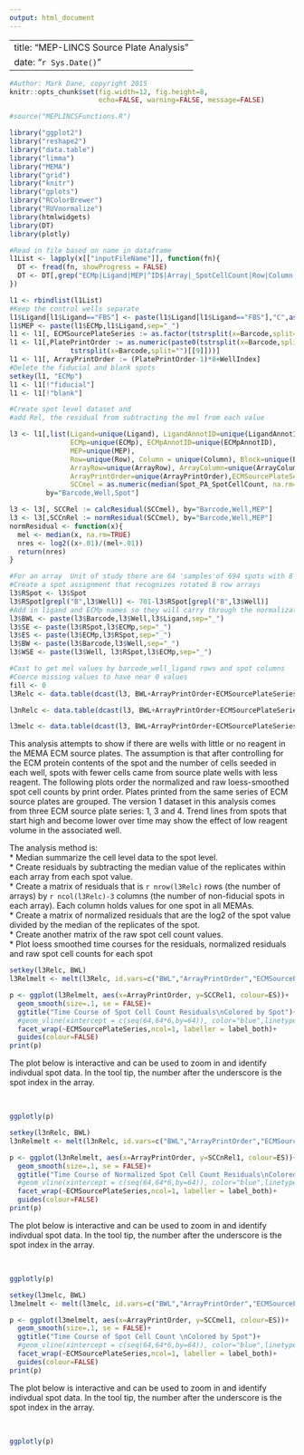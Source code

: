 ```yaml
---
output: html_document
---
```

---
title: "MEP-LINCS Source Plate Analysis"
date: "`r Sys.Date()`"
---

```r
#Author: Mark Dane, copyright 2015
knitr::opts_chunk$set(fig.width=12, fig.height=8,
                      echo=FALSE, warning=FALSE, message=FALSE)

#source("MEPLINCSFunctions.R")

library("ggplot2")
library("reshape2")
library("data.table")
library("limma")
library("MEMA")
library("grid")
library("knitr")
library("gplots")
library("RColorBrewer")
library("RUVnormalize")
library(htmlwidgets)
library(DT)
library(plotly)

#Read in file based on name in dataframe
l1List <- lapply(x[["inputFileName"]], function(fn){
  DT <- fread(fn, showProgress = FALSE)
  DT <- DT[,grep("ECMp|Ligand|MEP|^ID$|Array|_SpotCellCount|Row|Column|Block|^Spot$|Barcode|^Well$|WellIndex",colnames(DT), value=TRUE), with=FALSE]
})

l1 <- rbindlist(l1List)
#Keep the control wells separate
l1$Ligand[l1$Ligand=="FBS"] <- paste(l1$Ligand[l1$Ligand=="FBS"],"C",as.numeric(factor(l1$Barcode[l1$Ligand=="FBS"])),sep="")
l1$MEP <- paste(l1$ECMp,l1$Ligand,sep="_")
l1 <- l1[, ECMSourcePlateSeries := as.factor(tstrsplit(x=Barcode,split="")[[7]])]
l1 <- l1[,PlatePrintOrder := as.numeric(paste0(tstrsplit(x=Barcode,split="")[[8]],
               tstrsplit(x=Barcode,split="")[[9]]))]
l1 <- l1[, ArrayPrintOrder := (PlatePrintOrder-1)*8+WellIndex]
#Delete the fiducial and blank spots
setkey(l1, "ECMp")
l1 <- l1[!"fiducial"]
l1 <- l1[!"blank"]

#Create spot level dataset and 
#add Rel, the residual from subtracting the mel from each value

l3 <- l1[,list(Ligand=unique(Ligand), LigandAnnotID=unique(LigandAnnotID),
               ECMp=unique(ECMp), ECMpAnnotID=unique(ECMpAnnotID),
               MEP=unique(MEP),
               Row=unique(Row), Column = unique(Column), Block=unique(Block), ID=unique(ID),
               ArrayRow=unique(ArrayRow), ArrayColumn=unique(ArrayColumn),
               ArrayPrintOrder=unique(ArrayPrintOrder),ECMSourcePlateSeries=unique(ECMSourcePlateSeries),
               SCCmel = as.numeric(median(Spot_PA_SpotCellCount, na.rm=TRUE))),
         by="Barcode,Well,Spot"]

l3 <- l3[, SCCRel := calcResidual(SCCmel), by="Barcode,Well,MEP"]
l3 <- l3[,SCCnRel := normResidual(SCCmel), by="Barcode,Well,MEP"]
normResidual <- function(x){
  mel <- median(x, na.rm=TRUE)
  nres <- log2((x+.01)/(mel+.01))
  return(nres)
}
```

```r
#For an array  Unit of study there are 64 'samples'of 694 spots with 8 replicates
#Create a spot assignment that recognizes rotated B row arrays
l3$RSpot <- l3$Spot
l3$RSpot[grepl("B",l3$Well)] <- 701-l3$RSpot[grepl("B",l3$Well)]
#Add in ligand and ECMp names so they will carry through the normalization
l3$BWL <- paste(l3$Barcode,l3$Well,l3$Ligand,sep="_")
l3$SE <- paste(l3$RSpot,l3$ECMp,sep="_")
l3$ES <- paste(l3$ECMp,l3$RSpot,sep="_")
l3$BW <- paste(l3$Barcode,l3$Well,sep="_")
l3$WSE <- paste(l3$Well, l3$RSpot,l3$ECMp,sep="_")

```


```r
#Cast to get mel values by barcode_well_ligand rows and spot columns
#Coerce missing values to have near 0 values
fill <- 0
l3Relc <- data.table(dcast(l3, BWL+ArrayPrintOrder+ECMSourcePlateSeries~ES, value.var=c("SCCRel"), fill = fill))

l3nRelc <- data.table(dcast(l3, BWL+ArrayPrintOrder+ECMSourcePlateSeries~ES, value.var=c("SCCnRel"), fill = fill))

l3melc <- data.table(dcast(l3, BWL+ArrayPrintOrder+ECMSourcePlateSeries~ES, value.var=c("SCCmel"), fill = fill))

```


This analysis attempts to show if there are wells with little or no reagent in the MEMA ECM source plates. The assumption is that after controlling for the ECM protein contents of the spot and the number of cells seeded in each well, spots with fewer cells came from source plate wells with less reagent. The following plots order the normalized and raw loess-smoothed spot cell counts by print order. Plates printed from the same series of ECM source plates are grouped. The version 1 dataset in this analysis comes from three ECM source plate series: 1, 3 and 4. Trend lines from spots that start high and become lower over time may show the effect of low reagent volume in the associated well.  

The analysis method is:   
* Median summarize the cell level data to the spot level.  
* Create residuals by subtracting the median value of the replicates within each array from each spot value.  
* Create a matrix of residuals that is `r nrow(l3Relc)` rows (the number of arrays) by `r ncol(l3Relc)-3` columns (the number of non-fiducial spots in each array). Each column holds values for one spot in all MEMAs.  
* Create a matrix of normalized residuals that are the log2 of the spot value divided by the median of the replicates of the spot.  
* Create another matrix of the raw spot cell count values.  
* Plot loess smoothed time courses for the residuals, normalized residuals and raw spot cell counts for each spot 

```r
setkey(l3Relc, BWL)
l3Relmelt <- melt(l3Relc, id.vars=c("BWL","ArrayPrintOrder","ECMSourcePlateSeries"), measure=patterns("_"),variable.name = "ES", value.name = paste0(unique(x[["Signal"]]),"Rel"))

p <- ggplot(l3Relmelt, aes(x=ArrayPrintOrder, y=SCCRel1, colour=ES))+
  geom_smooth(size=.1, se = FALSE)+
  ggtitle("Time Course of Spot Cell Count Residuals\nColored by Spot")+
  #geom_vline(xintercept = c(seq(64,64*6,by=64)), color="blue",linetype = "dotdash", size=.1)+
  facet_wrap(~ECMSourcePlateSeries,ncol=1, labeller = label_both)+
  guides(colour=FALSE)
print(p)
```

The plot below is interactive and can be used to zoom in and identify indivdual spot data. In the tool tip, the number after the underscore is the spot index in the array.  

<br>  

```r

ggplotly(p)

```

```r
setkey(l3nRelc, BWL)
l3nRelmelt <- melt(l3nRelc, id.vars=c("BWL","ArrayPrintOrder","ECMSourcePlateSeries"), measure=patterns("_"),variable.name = "ES", value.name = paste0(unique(x[["Signal"]]),"nRel"))

p <- ggplot(l3nRelmelt, aes(x=ArrayPrintOrder, y=SCCnRel1, colour=ES))+
  geom_smooth(size=.1, se = FALSE)+
  ggtitle("Time Course of Normalized Spot Cell Count Residuals\nColored by Spot")+
  #geom_vline(xintercept = c(seq(64,64*6,by=64)), color="blue",linetype = "dotdash", size=.1)+
  facet_wrap(~ECMSourcePlateSeries,ncol=1, labeller = label_both)+
  guides(colour=FALSE)
print(p)
```

The plot below is interactive and can be used to zoom in and identify indivdual spot data. In the tool tip, the number after the underscore is the spot index in the array. 

<br>  

```r

ggplotly(p)

```

```r
setkey(l3melc, BWL)
l3melmelt <- melt(l3melc, id.vars=c("BWL","ArrayPrintOrder","ECMSourcePlateSeries"), measure=patterns("_"),variable.name = "ES", value.name = paste0(unique(x[["Signal"]]),"mel"))

p <- ggplot(l3melmelt, aes(x=ArrayPrintOrder, y=SCCmel1, colour=ES))+
  geom_smooth(size=.1, se = FALSE)+
  ggtitle("Time Course of Spot Cell Count \nColored by Spot")+
  #geom_vline(xintercept = c(seq(64,64*6,by=64)), color="blue",linetype = "dotdash", size=.1)+
  facet_wrap(~ECMSourcePlateSeries,ncol=1, labeller = label_both)+
  guides(colour=FALSE)
print(p)
```

The plot below is interactive and can be used to zoom in and identify indivdual spot data. In the tool tip, the number after the underscore is the spot index in the array. 

<br>  

```r

ggplotly(p)

```
